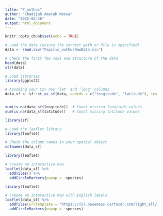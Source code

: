 ```yaml
---
title: "P_xuthus"
author: "Khadijah Amarah Moosa"
date: "2025-02-26"
output: html_document
---
```


```r
knitr::opts_chunk$set(echo = TRUE)
```





``` r
# Load the data (ensure the correct path or file is specified)
data <- read.csv("Papilio_xuthusRawData.csv")

# Check the first few rows and structure of the data
head(data)
str(data)
```

``` r
# Load libraries
library(ggplot2)
```

``` r
# Assuming your CSV has 'lat' and 'long' columns
data_sf <- sf::st_as_sf(data, coords = c("longitude", "latitude"), crs = 4326)


sum(is.na(data_sf$longitude))  # Count missing longitude values
sum(is.na(data_sf$latitude))   # Count missing latitude values

```



``` r
library(sf)
```


``` r
# Load the leaflet library
library(leaflet)

```

``` r
# Check the column names in your spatial object
colnames(data_sf)
```
``` r
library(leaflet)

# Create an interactive map
leaflet(data_sf) %>%
  addTiles() %>%
  addCircleMarkers(popup = ~species)
```
``` r
library(leaflet)

# Create an interactive map with English labels
leaflet(data_sf) %>%
  addTiles(urlTemplate = "https://{s}.basemaps.cartocdn.com/light_all/{z}/{x}/{y}.png") %>%
  addCircleMarkers(popup = ~species)
```







